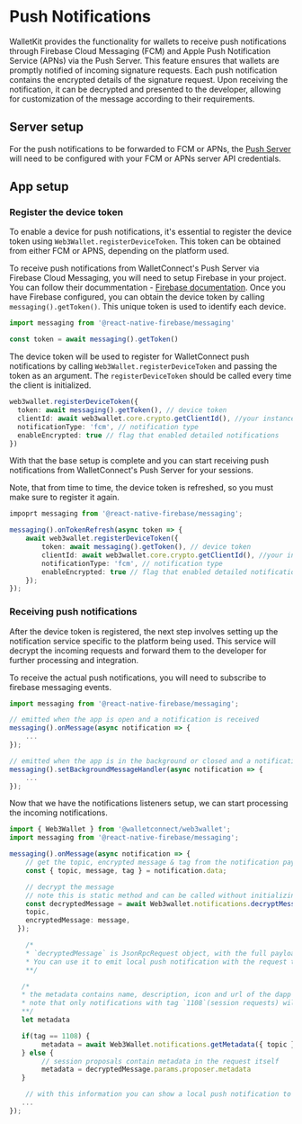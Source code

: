 # Push Notifications

WalletKit provides the functionality for wallets to receive push notifications through Firebase Cloud Messaging (FCM) and Apple Push Notification Service (APNs) via the Push Server. This feature ensures that wallets are promptly notified of incoming signature requests. Each push notification contains the encrypted details of the signature request. Upon receiving the notification, it can be decrypted and presented to the developer, allowing for customization of the message according to their requirements.

## Server setup

For the push notifications to be forwarded to FCM or APNs, the [Push Server](../../../advanced/push-server) will need to be configured with your FCM or APNs server API credentials.

## App setup

### Register the device token

To enable a device for push notifications, it's essential to register the device token using `Web3Wallet.registerDeviceToken`. This token can be obtained from either FCM or APNS, depending on the platform used.

To receive push notifications from WalletConnect's Push Server via Firebase Cloud Messaging, you will need to setup Firebase in your project.
You can follow their docummentation - [Firebase documentation](https://rnfirebase.io/messaging/usage#installation).
Once you have Firebase configured, you can obtain the device token by calling `messaging().getToken()`. This unique token is used to identify each device.

```ts
import messaging from '@react-native-firebase/messaging'

const token = await messaging().getToken()
```

The device token will be used to register for WalletConnect push notifications by calling `Web3Wallet.registerDeviceToken` and passing the token as an argument.
The `registerDeviceToken` should be called every time the client is initialized.

```ts
web3wallet.registerDeviceToken({
  token: await messaging().getToken(), // device token
  clientId: await web3wallet.core.crypto.getClientId(), //your instance clientId
  notificationType: 'fcm', // notification type
  enableEncrypted: true // flag that enabled detailed notifications
})
```

With that the base setup is complete and you can start receiving push notifications from WalletConnect's Push Server for your sessions.

Note, that from time to time, the device token is refreshed, so you must make sure to register it again.

```ts
impoprt messaging from '@react-native-firebase/messaging';

messaging().onTokenRefresh(async token => {
    await web3wallet.registerDeviceToken({
        token: await messaging().getToken(), // device token
        clientId: await web3wallet.core.crypto.getClientId(), //your instance clientId
        notificationType: 'fcm', // notification type
        enableEncrypted: true // flag that enabled detailed notifications
    });
});
```

### Receiving push notifications

After the device token is registered, the next step involves setting up the notification service specific to the platform being used. This service will decrypt the incoming requests and forward them to the developer for further processing and integration.

To receive the actual push notifications, you will need to subscribe to firebase messaging events.

```ts
import messaging from '@react-native-firebase/messaging';

// emitted when the app is open and a notification is received
messaging().onMessage(async notification => {
    ...
});

// emitted when the app is in the background or closed and a notification is received
messaging().setBackgroundMessageHandler(async notification => {
    ...
});

```

Now that we have the notifications listeners setup, we can start processing the incoming notifications.

```ts
import { Web3Wallet } from '@walletconnect/web3wallet';
import messaging from '@react-native-firebase/messaging';

messaging().onMessage(async notification => {
    // get the topic, encrypted message & tag from the notification payload
    const { topic, message, tag } = notification.data;

    // decrypt the message
    // note this is static method and can be called without initializing the Web3Wallet
    const decryptedMessage = await Web3wallet.notifications.decryptMessage({
    topic,
    encryptedMessage: message,
  });

    /*
    * `decryptedMessage` is JsonRpcRequest object, with the full payload of the incoming request such as method, params, id, etc.
    * You can use it to emit local push notification with the request to the user and ask for their approval.
    **/

   /*
   * the metadata contains name, description, icon and url of the dapp that initiated the request
   * note that only notifications with tag `1108`(session requests) will have metadata,
   **/
   let metadata

   if(tag == 1108) {
        metadata = await Web3Wallet.notifications.getMetadata({ topic });
   } else {
        // session proposals contain metadata in the request itself
        metadata = decryptedMessage.params.proposer.metadata
   }

    // with this information you can show a local push notification to the user
   ...
});
```
